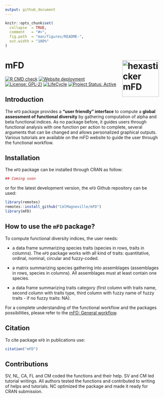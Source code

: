```yaml
---
output: github_document
---
```


```r
knitr::opts_chunk$set(
  collapse  = TRUE,
  comment   = "#>",
  fig.path  = "man/figures/README-",
  out.width = "100%"
)
```



mFD <img src="man/figures/hexasticker_mFD.png" height="120" align="right" alt = "hexasticker mFD"/>
=========================================================

<!-- badges: start -->
[![R CMD check](https://github.com/CmlMagneville/mFD/actions/workflows/R-CMD-check.yaml/badge.svg)](https://github.com/CmlMagneville/mFD/actions/workflows/R-CMD-check.yaml)
[![Website deployment](https://github.com/CmlMagneville/mFD/actions/workflows/pkgdown.yaml/badge.svg)](https://github.com/CmlMagneville/mFD/actions/workflows/pkgdown.yaml)
[![License: GPL-2)](https://img.shields.io/badge/License-GPL%202-blue.svg)](https://choosealicense.com/licenses/gpl-2.0/)
[![LifeCycle](man/figures/lifecycle/lifecycle-stable.svg)](https://lifecycle.r-lib.org/articles/stages.html#stable)
[![Project Status: Active](https://www.repostatus.org/badges/latest/active.svg)](https://www.repostatus.org/#active)
<!-- badges: end -->



## Introduction

The `mFD` package provides a **"user friendly" interface** to compute a 
**global assessment of functional diversity** by gathering computation of alpha 
and beta functional indices. As no package before, it guides users through 
functional analysis with one function per action to complete, several arguments 
that can be changed and allows personalized graphical outputs. Various tutorials 
are available on the mFD website to guide the user through the functional 
workflow.


## Installation

The `mFD` package can be installed through CRAN as follow:
```r
## Coming soon
```

or for the latest development version, the `mFD` Github repository can be used:

```r
library(remotes)
remotes::install_github("CmlMagneville/mFD")
library(mFD)
```


## How to use the `mFD` package?

To compute functional diversity indices, the user needs:

- a data frame summarizing species traits (species in rows, traits in columns). 
The `mFD` package works with all kind of traits: quantitative, ordinal, nominal, 
circular and fuzzy-coded.

- a matrix summarizing species gathering into assemblages (assemblages in rows, 
species in columns). All assemblages must at least contain one species.

- a data frame summarizing traits category (first column with traits name, 
second column with traits type, third column with fuzzy name of fuzzy traits - 
if no fuzzy traits: NA).

For a complete understanding of the functional workflow and the packages 
possibilities, please refer to the 
[mFD: General workflow](https://cmlmagneville.github.io/mFD/articles/mFD_general_workflow.html).


## Citation

To cite package `mFD` in publications use:

```r
citation("mFD")
```


## Contributions

SV, NL, CA, FL and CM coded the functions and their help.
SV and CM led tutorial writings. All authors tested the functions
and contributed to writing of helps and tutorials.
NC optimized the package and made it ready for CRAN submission. 
